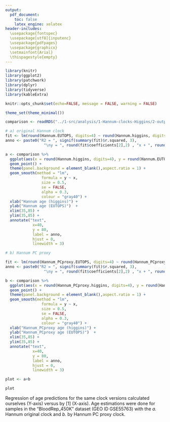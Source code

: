 ```yaml
---
output:
  pdf_document:
    toc: false
    latex_engine: xelatex
header-includes:
  \usepackage{fontspec}
  \usepackage[utf8]{inputenc}
  \usepackage{pdfpages}
  \usepackage{graphicx}
  \setmainfont{Arial}
  \thispagestyle{empty}
---
```


```r
library(knitr)
library(ggplot2)
library(patchwork)
library(dplyr)
library(tidyverse)
library(kableExtra)

knitr::opts_chunk$set(echo=FALSE, message = FALSE, warning = FALSE)

theme_set(theme_minimal())

```


```r

comparison <- readRDS("../1-src/analysis/1-Hannum-clocks-Higgins/2-output/pheno_BloodRep_450K_Hannum_PC.Rds")

# a) original Hannum clock
fit <- lm(round(Hannum.EUTOPS, digits=4) ~ round(Hannum.higgins, digits=4), data = comparison)
anno <- paste0("R2 = ", signif(summary(fit)$r.squared, 3),
                 "\ny = ", round(fit$coefficients[2],2) , "x + ", round(fit$coefficients[1],2))

a <- comparison %>%
  ggplot(aes(x = round(Hannum.higgins, digits=4), y = round(Hannum.EUTOPS, digits=4))) +
  geom_point() +
  theme(panel.background = element_blank(),aspect.ratio = 1) +
  geom_smooth(method = "lm",
                formula = y ~ x,
                size = 0.5,
                se = FALSE,
                alpha = 0.3,
                colour = "gray40") +
  xlab("Hannum age (higgins)") +
  ylab("Hannum age (EUTOPS)")  +
  xlim(35,85) +
  ylim(35,85) +
  annotate("text",
            x=40,
            y = 80,
            label = anno,
            hjust = 0,
            linewidth = 3)

# b) Hannum PC proxy

fit <- lm(round(Hannum_PCproxy.EUTOPS, digits=4) ~ round(Hannum_PCproxy.higgins, digits=4), data = comparison)
anno <- paste0("R2 = ", signif(summary(fit)$r.squared, 3),
                 "\ny = ", round(fit$coefficients[2],2) , "x + ", round(fit$coefficients[1],2))

b <- comparison %>%
  ggplot(aes(x = round(Hannum_PCproxy.higgins, digits=4), y = round(Hannum_PCproxy.EUTOPS, digits=4))) +
  geom_point() +
  theme(panel.background = element_blank(),aspect.ratio = 1) +
  geom_smooth(method = "lm",
                formula = y ~ x,
                size = 0.5,
                se = FALSE,
                alpha = 0.3,
                colour = "gray40") +
  xlab("Hannum_PCproxy age (higgins)") +
  ylab("Hannum_PCproxy age (EUTOPS)")  +
  xlim(35,85) +
  ylim(35,85) +
  annotate("text",
            x=40,
            y = 80,
            label = anno,
            hjust = 0,
            linewidth = 3)

plot <- a+b

plot

```

\subsection{Extended data item 2. Reproducing clock calculations presented by [1].} Regression of age predictions for the same clock versions calculated ourselves (Y-axis) versus by [1] (X-axis). Age estimations were done for samples in the "BloodRep_450K" dataset (GEO ID GSE55763) with the *a.* Hannum original clock and *b.* by Hannum PC proxy clock. <br>